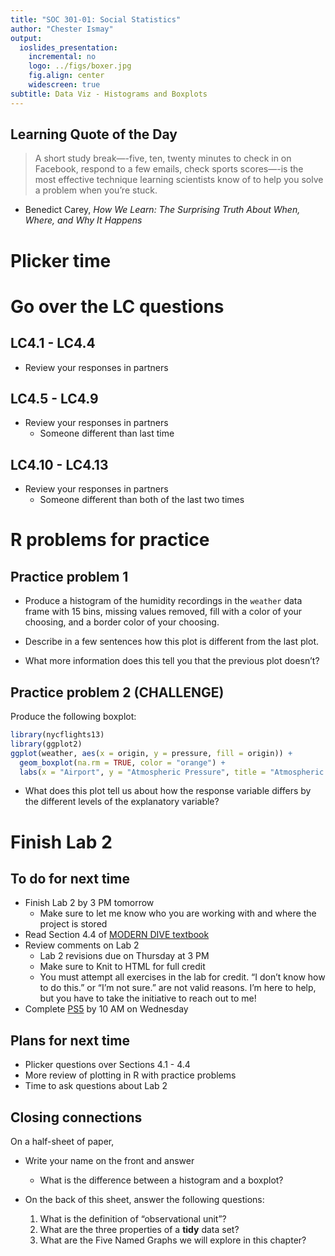```yaml
---
title: "SOC 301-01: Social Statistics"
author: "Chester Ismay"
output:
  ioslides_presentation:
    incremental: no
    logo: ../figs/boxer.jpg
    fig.align: center
    widescreen: true
subtitle: Data Viz - Histograms and Boxplots
---
```



## Learning Quote of the Day {.flexbox .vcenter}

> A short study break—-five, ten, twenty minutes to check in on Facebook, respond to a few emails, check sports scores—-is the most effective technique learning scientists know of to help you solve a problem when you’re stuck.

- Benedict Carey, _How We Learn: The Surprising Truth About When, Where, and Why It Happens_

# Plicker time

# Go over the LC questions

## LC4.1 - LC4.4

- Review your responses in partners

## LC4.5 - LC4.9

- Review your responses in partners
    - Someone different than last time

## LC4.10 - LC4.13

- Review your responses in partners
    - Someone different than both of the last two times

# R problems for practice

## Practice problem 1

- Produce a histogram of the humidity recordings in the `weather` data frame with 15 bins, missing values removed, fill with a color of your choosing, and a border color of your choosing.

- Describe in a few sentences how this plot is different from the last plot.

- What more information does this tell you that the previous plot doesn't?

## Practice problem 2 (CHALLENGE)

Produce the following boxplot:

```r
library(nycflights13)
library(ggplot2)
ggplot(weather, aes(x = origin, y = pressure, fill = origin)) + 
  geom_boxplot(na.rm = TRUE, color = "orange") +
  labs(x = "Airport", y = "Atmospheric Pressure", title = "Atmospheric Pressure By Airport in 2013")
```

- What does this plot tell us about how the response variable differs by the different levels of the explanatory variable?

<!--
## Practice problem 5 (CHALLENGE)

Produce the following faceted boxplot:

```r
library(nycflights13)
library(ggplot2)
ggplot(weather, aes(x = origin, y = temp)) + 
  geom_boxplot(na.rm = TRUE) +
  labs(x = "Airport", y = "Temperature", title = "Temperature By Airport in 2013") +
  facet_wrap(~ month)
```

-->

# Finish Lab 2


## To do for next time

- Finish Lab 2 by 3 PM tomorrow
    - Make sure to let me know who you are working with and where the project is stored
- Read Section 4.4 of [MODERN DIVE textbook](https://ismayc.github.io/moderndiver-book/4-viz.html#barplots)
- Review comments on Lab 2
    - Lab 2 revisions due on Thursday at 3 PM
    - Make sure to Knit to HTML for full credit
    - You must attempt all exercises in the lab for credit.  "I don't know how to do this." or "I'm not sure." are not valid reasons.  I'm here to help, but you have to take the initiative to reach out to me!
- Complete [PS5](https://goo.gl/forms/ZEn8SSVtExPEdK7d2) by 10 AM on Wednesday

## Plans for next time

- Plicker questions over Sections 4.1 - 4.4
- More review of plotting in R with practice problems
- Time to ask questions about Lab 2


## Closing connections

On a half-sheet of paper, 

- Write your name on the front and answer
    - What is the difference between a histogram and a boxplot?

- On the back of this sheet, answer the following questions:

    1. What is the definition of "observational unit"?
    2. What are the three properties of a **tidy** data set?
    3. What are the Five Named Graphs we will explore in this chapter?